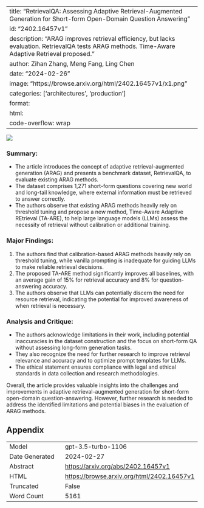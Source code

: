 
---
title: "RetrievalQA: Assessing Adaptive Retrieval-Augmented Generation for Short-form Open-Domain Question Answering"
id: "2402.16457v1"
description: "ARAG improves retrieval efficiency, but lacks evaluation. RetrievalQA tests ARAG methods. Time-Aware Adaptive Retrieval proposed."
author: Zihan Zhang, Meng Fang, Ling Chen
date: "2024-02-26"
image: "https://browse.arxiv.org/html/2402.16457v1/x1.png"
categories: ['architectures', 'production']
format:
  html:
    code-overflow: wrap
---

![](https://browse.arxiv.org/html/2402.16457v1/x1.png)

### Summary:
- The article introduces the concept of adaptive retrieval-augmented generation (ARAG) and presents a benchmark dataset, RetrievalQA, to evaluate existing ARAG methods.
- The dataset comprises 1,271 short-form questions covering new world and long-tail knowledge, where external information must be retrieved to answer correctly.
- The authors observe that existing ARAG methods heavily rely on threshold tuning and propose a new method, Time-Aware Adaptive REtrieval (TA-ARE), to help large language models (LLMs) assess the necessity of retrieval without calibration or additional training.

### Major Findings:
1. The authors find that calibration-based ARAG methods heavily rely on threshold tuning, while vanilla prompting is inadequate for guiding LLMs to make reliable retrieval decisions.
2. The proposed TA-ARE method significantly improves all baselines, with an average gain of 15% for retrieval accuracy and 8% for question-answering accuracy.
3. The authors observe that LLMs can potentially discern the need for resource retrieval, indicating the potential for improved awareness of when retrieval is necessary.

### Analysis and Critique:
- The authors acknowledge limitations in their work, including potential inaccuracies in the dataset construction and the focus on short-form QA without assessing long-form generation tasks.
- They also recognize the need for further research to improve retrieval relevance and accuracy and to optimize prompt templates for LLMs.
- The ethical statement ensures compliance with legal and ethical standards in data collection and research methodologies.

Overall, the article provides valuable insights into the challenges and improvements in adaptive retrieval-augmented generation for short-form open-domain question-answering. However, further research is needed to address the identified limitations and potential biases in the evaluation of ARAG methods.

## Appendix

|          |          |
|----------|----------|
| Model     | gpt-3.5-turbo-1106       |
| Date Generated     | 2024-02-27       |
| Abstract | [https://arxiv.org/abs/2402.16457v1](https://arxiv.org/abs/2402.16457v1)        |
| HTML     | [https://browse.arxiv.org/html/2402.16457v1](https://browse.arxiv.org/html/2402.16457v1)       |
| Truncated       | False       |
| Word Count       | 5161       |